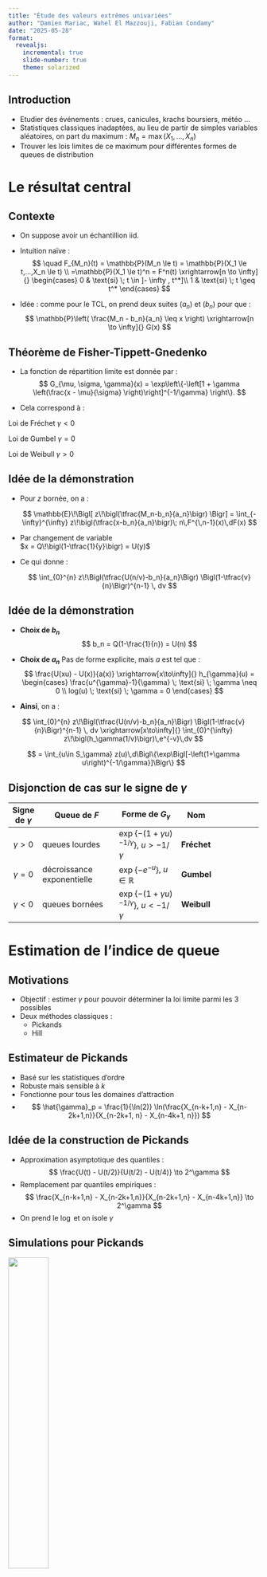 ```yaml
---
title: "Étude des valeurs extrêmes univariées"
author: "Damien Mariac, Wahel El Mazzouji, Fabian Condamy"
date: "2025-05-28"
format:
  revealjs:
    incremental: true
    slide-number: true
    theme: solarized
---
```



## Introduction

- Etudier des événements  : crues, canicules, krachs boursiers, météo ...
- Statistiques classiques inadaptées, au lieu de partir de simples variables aléatoires, on part du maximum : $M_n = \max(X_1, ..., X_n)$
- Trouver les lois limites de ce maximum pour différentes formes de queues de distribution

# Le résultat central

## Contexte

::: {.incremental}
- On suppose avoir un échantillion iid.

- Intuition naïve :
$$
\quad F_{M_n}(t) = \mathbb{P}(M_n \le t) = \mathbb{P}(X_1 \le t,...,X_n \le t)
\\
=\mathbb{P}(X_1 \le t)^n = F^n(t) \xrightarrow[n \to \infty]{}
\begin{cases}
      0 & \text{si} \; t \in ]- \infty , t^*]\\
      1 & \text{si} \; t \geq t^*
\end{cases}
$$

- Idée : comme pour le TCL, on prend deux suites $(a_n)$ et $(b_n)$ pour que : 
$$
\mathbb{P}\left( \frac{M_n - b_n}{a_n} \leq x \right)
\xrightarrow[n \to \infty]{} G(x)
$$

:::

## Théorème de Fisher-Tippett-Gnedenko

- La fonction de répartition limite est donnée par :
$$
G_{\mu, \sigma, \gamma}(x) = \exp\left\{-\left[1 + \gamma \left(\frac{x - \mu}{\sigma} \right)\right]^{-1/\gamma} \right\}.
$$


- Cela correspond à :

::: {.fragment}
Loi de Fréchet  $\gamma < 0$
:::

::: {.fragment}
Loi de Gumbel $\gamma = 0$
:::

::: {.fragment}
Loi de Weibull $\gamma > 0$
:::



## Idée de la démonstration

<!-- 1 -->
- Pour $z$ bornée, on a :

  ::: {.small .fragment data-fragment-index=2}
  $$
  \mathbb{E}\!\Bigl[ z\!\bigl(\tfrac{M_n-b_n}{a_n}\bigr) \Bigr]
     = \int_{-\infty}^{\infty}
       z\!\bigl(\tfrac{x-b_n}{a_n}\bigr)\;
       n\,F^{\,n-1}(x)\,dF(x)
  $$
  :::

<!-- 2 -->
- Par changement de variable  
  $x = Q\!\bigl(1-\tfrac{1}{y}\bigr) = U(y)$

<!-- 3 -->
- Ce qui donne :

  ::: {.small .fragment data-fragment-index=5}
  $$
  \int_{0}^{n} z\!\Bigl(\tfrac{U(n/v)-b_n}{a_n}\Bigr)
  \Bigl(1-\tfrac{v}{n}\Bigr)^{n-1} \, dv
  $$
  :::


## Idée de la démonstration {.smaller}

- **Choix de $b_n$**
$$
b_n = Q(1-\frac{1}{n}) = U(n)
$$


- **Choix de $a_n$** Pas de forme explicite, mais $a$ est tel que :
$$
\frac{U(xu) - U(x)}{a(x)} \xrightarrow[x\to\infty]{} h_{\gamma}(u) = 
\begin{cases}
  \frac{u^{\gamma}-1}{\gamma} \; \text{si} \; \gamma \neq 0 \\
  log(u) \; \text{si} \; \gamma = 0
\end{cases} 
$$

- **Ainsi**, on a :

::: {.small .fragment}
$$
 \int_{0}^{n} z\!\Bigl(\tfrac{U(n/v)-b_n}{a_n}\Bigr)
  \Bigl(1-\tfrac{v}{n}\Bigr)^{n-1} \, dv \xrightarrow[x\to\infty]{} \int_{0}^{\infty} z\!\bigl(h_\gamma(1/v)\bigr)\,e^{-v}\,dv   
$$
:::

::: {.fragment}
$$
= \int_{u\in S_\gamma} z(u)\,d\Bigl\{\exp\Bigl[-\left(1+\gamma u\right)^{-1/\gamma}]\Bigr\}
$$
:::




## Disjonction de cas sur le signe de $\gamma$ 

| Signe de $\gamma$ | Queue de $F$ | Forme de $G_{\gamma}$ | Nom
|:---:|--------------------------------------------|-------------------------------------|---------------------|----------------------------|
| $\gamma>0$ | queues lourdes | $\exp\!\{- (1+\gamma u)^{-1/\gamma}\}$, $u>-1/\gamma$ | **Fréchet** |
| $\gamma=0$ | décroissance exponentielle| $\exp\!\{-e^{-u}\}$, $u\in\mathbb R$ | **Gumbel** |
| $\gamma<0$ | queues bornées| $\exp\!\{- (1+\gamma u)^{-1/\gamma}\}$, $u<-1/\gamma$ | **Weibull** |



# Estimation de l'indice de queue


## Motivations 

- Objectif : estimer $\gamma$ pour pouvoir déterminer la loi limite parmi les 3 possibles
- Deux méthodes classiques :
  - Pickands
  - Hill



## Estimateur de Pickands

- Basé sur les statistiques d'ordre
- Robuste mais sensible à $k$
- Fonctionne pour tous les domaines d’attraction
- 
$$ 
\hat{\gamma}_p = \frac{1}{\ln(2)} \ln(\frac{X_{n-k+1,n} - X_{n-2k+1,n}}{X_{n-2k+1, n} - X_{n-4k+1, n}})
$$


## Idée de la construction de Pickands

::: {.fragment}
- Approximation asymptotique des quantiles :
  $$
  \frac{U(t) - U(t/2)}{U(t/2) - U(t/4)} \to 2^\gamma
  $$
- Remplacement par quantiles empiriques :
  $$
  \frac{X_{n-k+1,n} - X_{n-2k+1,n}}{X_{n-2k+1,n} - X_{n-4k+1,n}} \to 2^\gamma
  $$
- On prend le $\log$ et on isole $\gamma$
:::

## Simulations pour Pickands
::: {.fragment}
![](Evolution%20des%20estimateurs/pickands/estimateur_pickands_cauchy.png){width=40%}
:::

- Instable pour petits \(k\)
- Plateau vers $k \approx 5000$
- Biais si \(k > 10000\)

## Estimateur de Hill

- Plus performant que Pickands pour les queues lourdes  
- Mais ne fonctionne que pour les $\gamma > 0$  
- 
$$
\hat{\gamma}_h = \frac{1}{k-1} \sum_{i=1}^{k-1} \left( \log(X_{n-i+1, n}) - \log(X_{n - k + 1, n}) \right)
$$

## Construction de l'estimateur de Hill (1/2)

::: {.fragment}
- Loi de puissance (queue lourde) :
  $$
  q_{\beta_n} \approx q_{\alpha_n} \left( \frac{\alpha_n}{\beta_n} \right)^\gamma
  $$
- Logarithme :
  $$
  \log q_{\beta_n} - \log q_{\alpha_n} \approx \gamma \log \left( \frac{\alpha_n}{\beta_n} \right)
  $$
- Remplacement par les statistiques d'ordre :
  $$
  \log X_{n - i + 1, n} - \log X_{n - k + 1, n} \approx \gamma \log \left( \frac{k}{i} \right)
  $$
:::

## Construction de l'estimateur de Hill (2/2)

::: {.fragment}
- Relation linéaire
- Moyenne des \(k - 1\) premières relations :
  $$
  \hat{\gamma}_k = \frac{1}{k - 1} \sum_{i = 1}^{k - 1} 
  \left( \log X_{n - i + 1, n} - \log X_{n - k + 1, n} \right)
  $$
:::

## Simulations pour Hill
::: {.fragment}
![](Evolution%20des%20estimateurs/hill/estimateur_hill_cauchy.png){width=40%}
:::

- Plateau vers \(k = 3000\)–\(4000\)
- Bonne estimation pour petits \(k\)
- Biais si \(k\) trop grand



# Méthodes de simulations


## Maxima par blocs

- Principe : division des données en blocs pour ensuite estimer la loi des maxima qui sera une des 3 lois vues auparavant
- Choix à faire sur le nombre de blocs : perdre peu d'information tout en gardant des maxima significatifs
- Existence d'autres estimateurs PWM (moments pondérés) définis d'après :
$$
\beta_r = \frac{1}{k} \sum_{i=1}^k \frac{(k - i) \cdots (k - i - r + 1)}{(k - 1) \cdots (k - r)} X_{i,k} \\
\quad \text{pour } r = 1, 2, 3, ..., k > r
$$


## Dépassement de seuil

- Principe : on ne conserve que les observations excédant un certain seuil u qui doit être élevé. 
- Sous ces conditions, alors F suit une loi de Pareto généralisée :
$$
H_{\gamma, \beta}(y) =
\begin{cases}
1 - \left(1 + \frac{\gamma y}{\beta} \right)^{-1/\gamma}, & \text{si } \gamma \ne 0, \\
1 - \exp\left( -\frac{y}{\beta} \right), & \text{si } \gamma = 0.
\end{cases}
$$

- Le seuil u est néanmoins difficile à déterminer : il y a encore une fois un choix à faire.

## Comparaison

- La méthode des maxima par blocs est simple à mettre en oeuvre et repose sur une théorie bien fournie (théorème de Fisher-Tippett), toutefois on perd de l'information en l'utilisant
- Le dépassement de seuil repose lui aussi sur une théorie précise et a en général une meilleure précision, mais est moins robuste
- Dans les deux cas, on se trouve face à un dilemme quant à la valeur du seuil ou du nombre de blocs



# Application à des données réelles (fleuve du Lez)

## Contexte

- Débits ($m^3/s$), du fleuve du Lez issue des 30 derniers jours.

<div class="fragment" style="text-align: center;">
  <img src="images/lezloc.png" width="50%">
</div>

## Description {.smaller}



::: columns

::: column
![](images/lezhisto.png){height=360px}
:::

::: column
![](images/lezdata.png){height=360px}


:::
:::


- moyenne : 3.55 $m^3 /s$
- variance : 21.93 $m^3 /s$
- min : 0.24 $m^3 /s$ et max : 30.90 $m^3 /s$
- Objectif : calculer un seuil qui n'est dépassé que rarement.

## Estimation des paramètres et conclusion {.smaller}

<div style="text-align: center;">
  <img src="images/lezpickands.png" width="50%">
</div>

- Pickands plot réalisé sur les blocs : pas très précis du fait du faible nombre de blocs
- $\gamma < 0$ 
- Quantile de retour (pour 700 unités) : 31,71 $m^3/s$


# Conclusion

## Conclusion

1. Répartition des taches

2. Expériences

3. Parties théoriques intéressantes

## Perspectives

- Si les observations ne sont pas indépendantes ?

- S'il y'a une tendance ? Et une saisonnalité ?

- Dans le cas multidimensionnel ?

- Tests statistiques ?

- ...

## Remerciments

- **Nous tenons à remercier chaleureusement** Mr Nicolas Meyer


* pour sa disponibilité et ses retours précis

* pour les pistes méthodologiques partagées
